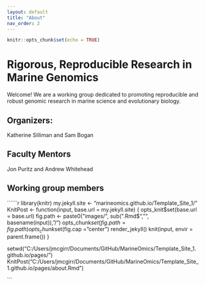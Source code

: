 ```yaml
---
layout: default
title: "About"
nav_order: 2
---
```


```r
knitr::opts_chunk$set(echo = TRUE)
```

# Rigorous, Reproducible Research in Marine Genomics


Welcome! We are a working group dedicated to promoting reproducible and robust genomic research in marine science and evolutionary biology.

## Organizers:

Katherine Silliman and Sam Bogan

## Faculty Mentors

Jon Puritz and Andrew Whitehead

## Working group members





``````r
library(knitr)
my.jekyll.site <- "marineomics.github.io/Template_Site_1/"
KnitPost <- function(input, base.url = my.jekyll.site) {
  opts_knit$set(base.url = base.url)
  fig.path <- paste0("images/", sub(".Rmd$", "", basename(input)), "/")
  opts_chunk$set(fig.path = fig.path)
  opts_chunk$set(fig.cap = "center")
  render_jekyll()
  knit(input, envir = parent.frame())
}

setwd("C:/Users/jmcgirr/Documents/GitHub/MarineOmics/Template_Site_1.github.io/pages/")
KnitPost("C:/Users/jmcgirr/Documents/GitHub/MarineOmics/Template_Site_1.github.io/pages/about.Rmd")

```
